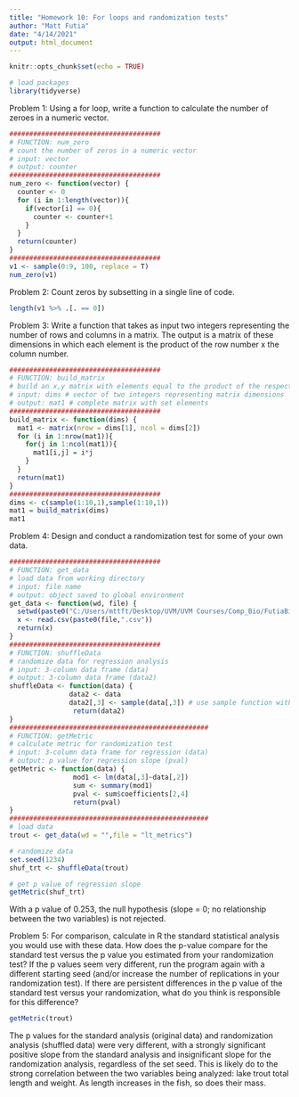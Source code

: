 ```yaml
---
title: "Homework 10: For loops and randomization tests"
author: "Matt Futia"
date: "4/14/2021"
output: html_document
---
```


```r
knitr::opts_chunk$set(echo = TRUE)
```

```r
# load packages
library(tidyverse)
```

Problem 1: Using a for loop, write a function to calculate the number of zeroes in a numeric vector.
```r
######################################
# FUNCTION: num_zero
# count the number of zeros in a numeric vector
# input: vector
# output: counter
######################################
num_zero <- function(vector) {
  counter <- 0
  for (i in 1:length(vector)){
    if(vector[i] == 0){
      counter <- counter+1
    } 
  }
  return(counter)
}
######################################
v1 <- sample(0:9, 100, replace = T)
num_zero(v1)
```


Problem 2: Count zeros by subsetting in a single line of code. 
```r
length(v1 %>% .[. == 0])
```


Problem 3: Write a function that takes as input two integers representing the number of rows and columns in a matrix. The output is a matrix of these dimensions in which each element is the product of the row number x the column number.
```r
######################################
# FUNCTION: build_matrix
# build an x,y matrix with elements equal to the product of the respective row and column number
# input: dims # vector of two integers representing matrix dimensions
# output: mat1 # complete matrix with set elements
######################################
build_matrix <- function(dims) {
  mat1 <- matrix(nrow = dims[1], ncol = dims[2])
  for (i in 1:nrow(mat1)){
    for(j in 1:ncol(mat1)){
      mat1[i,j] = i*j
    }
  }
  return(mat1)
}
######################################
dims <- c(sample(1:10,1),sample(1:10,1))
mat1 = build_matrix(dims)
mat1
```


Problem 4: Design and conduct a randomization test for some of your own data.
```r
######################################
# FUNCTION: get_data
# load data from working directory
# input: file name
# output: object saved to global environment
get_data <- function(wd, file) {
  setwd(paste0("C:/Users/mttft/Desktop/UVM/UVM Courses/Comp_Bio/FutiaBio381/", wd))
  x <- read.csv(paste0(file,".csv"))
  return(x)
}
######################################
# FUNCTION: shuffleData
# randomize data for regression analysis
# input: 3-column data frame (data)
# output: 3-column data frame (data2)
shuffleData <- function(data) {
               data2 <- data  
               data2[,3] <- sample(data[,3]) # use sample function with defaults to reshuffle column
                return(data2)
}
##################################################
# FUNCTION: getMetric
# calculate metric for randomization test
# input: 3-column data frame for regression (data)
# output: p value for regression slope (pval)
getMetric <- function(data) {
                mod1 <- lm(data[,3]~data[,2])
                sum <- summary(mod1)
                pval <- sum$coefficients[2,4]
                return(pval)
}
##################################################
# load data
trout <- get_data(wd = "",file = "lt_metrics")

# randomize data
set.seed(1234)
shuf_trt <- shuffleData(trout)

# get p value of regression slope
getMetric(shuf_trt)
```

With a p value of 0.253, the null hypothesis (slope = 0; no relationship between the two variables) is not rejected.


Problem 5: For comparison, calculate in R the standard statistical analysis you would use with these data. How does the p-value compare for the standard test versus the p value you estimated from your randomization test? If the p values seem very different, run the program again with a different starting seed (and/or increase the number of replications in your randomization test). If there are persistent differences in the p value of the standard test versus your randomization, what do you think is responsible for this difference?
```r
getMetric(trout)
```

The p values for the standard analysis (original data) and randomization analysis (shuffled data) were very different, with a strongly significant positive slope from the standard analysis and insignificant slope for the randomization analysis, regardless of the set seed. This is likely do to the strong correlation between the two variables being analyzed: lake trout total length and weight. As length increases in the fish, so does their mass.

